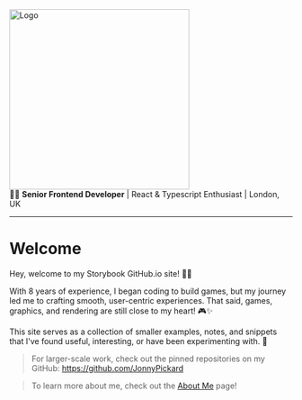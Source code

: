 
<Meta name="Introduction" title="Introduction" />

<div className="flex justify-center">
  <a
    title="Github Repository"
    href="https://github.com/JonnyPickard/JonnyPickard.github.io"
  >
    <img src={logoText} alt="Logo" width="320px" />
  </a>
</div>

<div className="flex justify-center">
  👨‍💻 <b>Senior Frontend Developer</b> | React & Typescript Enthusiast | London,
  UK
</div>

<hr />

# Welcome

Hey, welcome to my Storybook GitHub.io site! 👋🏼

With 8 years of experience, I began coding to build games, but my journey led me to crafting smooth, user-centric experiences. That said, games, graphics, and rendering are still close to my heart! 🎮✨

This site serves as a collection of smaller examples, notes, and snippets that I've found useful, interesting, or have been experimenting with. 🚀

> For larger-scale work, check out the pinned repositories on my GitHub: <a href="https://github.com/JonnyPickard">https://github.com/JonnyPickard</a>

> To learn more about me, check out the <a href='/?path=/story/about-me'>About Me</a> page!
